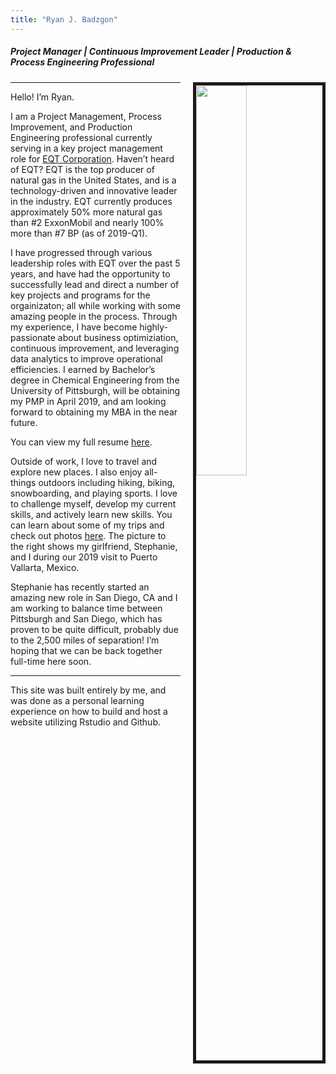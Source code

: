 ```yaml
---
title: "Ryan J. Badzgon"
---
```


<link rel="stylesheet" href="styles.css" type="text/css">

<h5> Project Manager | Continuous Improvement Leader | Production & Process Engineering Professional </h5>

<img src="files/IMG_6055.jpg" align="right" style="width:40%; margin-left: 20px; border:5px solid">

---

Hello! I'm Ryan.

I am a Project Management, Process Improvement, and Production Engineering professional currently serving in a key project management role for [EQT Corporation](https://www.eqt.com/). Haven't heard of EQT? EQT is the top producer of natural gas in the United States, and is a technology-driven and innovative leader in the industry. EQT currently produces approximately 50% more natural gas than #2 ExxonMobil and nearly 100% more than #7 BP (as of 2019-Q1).

I have progressed through various leadership roles with EQT over the past 5 years, and have had the opportunity to successfully lead and direct a number of key projects and programs for the orgainizaton; all while working with some amazing people in the process. Through my experience, I have become highly-passionate about business optimiziation, continuous improvement, and leveraging data analytics to improve operational efficiencies. I earned by Bachelor's degree in Chemical Engineering from the University of Pittsburgh, will be obtaining my PMP in April 2019, and am looking forward to obtaining my MBA in the near future.

You can view my full resume [here](resume.html).

Outside of work, I love to travel and explore new places. I also enjoy all-things outdoors including hiking, biking, snowboarding, and playing sports. I love to challenge myself, develop my current skills, and actively learn new skills.  You can learn about some of my trips and check out photos [here](travel.html). The picture to the right shows my girlfriend, Stephanie, and I during our 2019 visit to Puerto Vallarta, Mexico. 

Stephanie has recently started an amazing new role in San Diego, CA and I am working to balance time between Pittsburgh and San Diego, which has proven to be quite difficult, probably due to the 2,500 miles of separation! I'm hoping that we can be back together full-time here soon.

---

This site was built entirely by me, and was done as a personal learning experience on how to build and host a website utilizing Rstudio and Github.